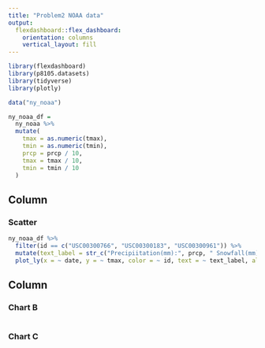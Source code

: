 ```yaml
---
title: "Problem2 NOAA data"
output: 
  flexdashboard::flex_dashboard:
    orientation: columns
    vertical_layout: fill
---
```


```r
library(flexdashboard)
library(p8105.datasets)
library(tidyverse)
library(plotly)


```

```r
data("ny_noaa")

ny_noaa_df = 
  ny_noaa %>% 
  mutate(
    tmax = as.numeric(tmax),
    tmin = as.numeric(tmin),
    prcp = prcp / 10,
    tmax = tmax / 10,
    tmin = tmin / 10
  ) 
```
Column {data-width=650}
-----------------------------------------------------------------------

### Scatter

```r
ny_noaa_df %>%
  filter(id == c("USC00300766", "USC00300183", "USC00300961")) %>% 
  mutate(text_label = str_c("Precipiitation(mm):", prcp, " Snowfall(mm):", snow)) %>% 
  plot_ly(x = ~ date, y = ~ tmax, color = ~ id, text = ~ text_label, alpha = .5, type = "scatter", mode = "markers", colors = "viridis")
```

Column {data-width=350}
-----------------------------------------------------------------------

### Chart B

```r

```

### Chart C

```r

```

